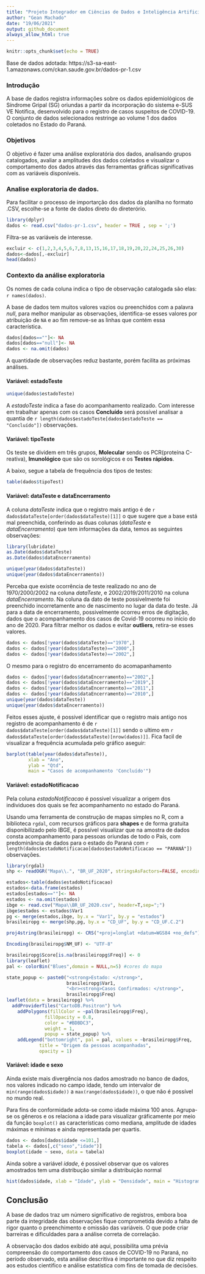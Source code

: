 ```yaml
---
title: "Projeto Integrador em Ciências de Dados e Inteligência Artificial - II B"
author: "Gean Machado"
date: "19/06/2021"
output: github_document
always_allow_html: true
---
```


```r
knitr::opts_chunk$set(echo = TRUE)
```

Base de dados adotada: https://s3-sa-east-1.amazonaws.com/ckan.saude.gov.br/dados-pr-1.csv 

### Introdução

A base de dados registra informações sobre os dados epidemiológicos de Síndrome Gripal (SG) oriundas a partir da incorporação do sistema e-SUS VE Notifica, desenvolvido para o registro de casos suspeitos de COVID-19. O conjunto de dados selecionados restringe ao volume 1 dos dados coletados no Estado do Paraná.

### Objetivos

O objetivo é fazer uma análise exploratória dos dados, analisando grupos catalogados, avaliar a amplitudes dos dados coletados e visualizar o comportamento dos dados através das ferramentas gráficas significativas com as variáveis disponíveis.

### Analise exploratoria de dados.

Para facilitar o processo de importarção dos dados da planilha no formato .CSV, escolhe-se a fonte de dados direto do direterório.

```r
library(dplyr)
dados <- read.csv("dados-pr-1.csv", header = TRUE , sep = ';')
```

Filtra-se as variáveis de interesse.

```r
excluir <- c(1,2,3,4,5,6,7,8,13,15,16,17,18,19,20,22,24,25,26,30)
dados<-dados[,-excluir]
head(dados)
```

### Contexto da análise exploratoria

Os nomes de cada coluna indica o tipo de observação catalogada são elas: `r names(dados)`.

A base de dados tem muitos valores vazios ou preenchidos com a palavra *null*, para melhor manipular as observações, identifica-se esses valores por atribuição de `NA` e ao fim remove-se as linhas que contém essa característica.

```r
dados[dados==""]<- NA
dados[dados=="null"]<- NA
dados <- na.omit(dados)
```

A quantidade de observações reduz bastante, porém facilita as próximas análises.

#### Variável: estadoTeste

```r
unique(dados$estadoTeste)
```

A *estadoTeste* indica a fase do acompanhamento realizado. Com interesse em trabalhar apenas com os casos **Concluído** será possível analisar a quantia de `r length(dados$estadoTeste[dados$estadoTeste == "Concluído"])` observações. 

#### Variável: tipoTeste

Os teste se dividem em três grupos, **Molecular** sendo os PCR(proteína C-reativa), **Imunológico** que são os sorológicos e os **Testes rápidos**.

A baixo, segue a tabela de frequência dos tipos de testes:

```r
table(dados$tipoTest)
```

#### Variável: dataTeste e dataEncerramento

A coluna *dataTeste* indica que o registro mais antigo é de `r dados$dataTeste[order(dados$dataTeste)[1]]
` o que sugere que a base está mal preenchida, conferindo as duas colunas (*dataTeste* e *dataEncerramento*) que tem informações da data, temos as seguintes observações:


```r
library(lubridate)
as.Date(dados$dataTeste)
as.Date(dados$dataEncerramento)

unique(year(dados$dataTeste))
unique(year(dados$dataEncerramento))
```

Perceba que existe ocorrência de teste realizado no ano de 1970/2000/2002 na coluna *dataTeste*, e  2002/2019/2011/2010 na coluna *dataEncerramento*. Na coluna da dato de teste possivelmente foi preenchido incorretamente ano de nascimento no lugar da data do teste. Já para a data de encerramento, possivelmente ocorreu erros de digitação, dados que o acompanhamento dos casos de Covid-19 ocorreu no inicio do ano de 2020. Para filtrar melhor os dados e evitar **outliers**, retira-se esses valores.

```r
dados <- dados[!year(dados$dataTeste)=="1970",]
dados <- dados[!year(dados$dataTeste)=="2000",]
dados <- dados[!year(dados$dataTeste)=="2002",]
```

O mesmo para o registro do encerramento do acomapanhamento

```r
dados <- dados[!year(dados$dataEncerramento)=="2002",]
dados <- dados[!year(dados$dataEncerramento)=="2019",]
dados <- dados[!year(dados$dataEncerramento)=="2011",]
dados <- dados[!year(dados$dataEncerramento)=="2010",]
unique(year(dados$dataTeste))
unique(year(dados$dataEncerramento))
```

Feitos esses ajuste, é possivel identificar que o registro mais antigo nos registro de acompanhamento é de `r dados$dataTeste[order(dados$dataTeste)[1]]
` sendo o ultimo em `r dados$dataTeste[order(dados$dataTeste)[nrow(dados)]]`. Fica facil de visualizar a frequência acumulada pelo gráfico aseguir:  

```r
barplot(table(year(dados$dataTeste)),
        xlab = "Ano",
        ylab = "Qtd",
        main = "Casos de acompanhamento 'Concluído'")
```

#### Variável: estadoNotificacao

Pela coluna *estadoNotificacao* é possivel visualizar a origem dos individuoes dos quais se fez acompanhamento no estado do Paraná.

Usando uma ferramenta de construção de mapas simples no R, com a biblioteca `rgdal`, com recursos gráficos para **shapes** e de forma gratuita disponibilizado pelo IBGE, é possível visualizar que na amostra de dados consta acompanhamento para pessoas oriundas de todo o País, com predominância de dados para o estado do Paraná com `r length(dados$estadoNotificacao[dados$estadoNotificacao == "PARANÁ"])` observações.

```r
library(rgdal)
shp <- readOGR("Mapa\\.", "BR_UF_2020", stringsAsFactors=FALSE, encoding="UTF-8")

estados<-table(dados$estadoNotificacao)
estados<-data.frame(estados)
estados[estados==""]<- NA
estados <- na.omit(estados)
ibge <- read.csv("Mapa\\BR_UF_2020.csv", header=T,sep=";")
ibge$estados <- estados$Var1
pg <- merge(estados,ibge, by.x = "Var1", by.y = "estados")
brasileiropg <- merge(shp,pg, by.x = "CD_UF", by.y = "CD_UF.C.2")

proj4string(brasileiropg) <- CRS("+proj=longlat +datum=WGS84 +no_defs")

Encoding(brasileiropg$NM_UF) <- "UTF-8"

brasileiropg$Score[is.na(brasileiropg$Freq)] <- 0
library(leaflet)
pal <- colorBin("Blues",domain = NULL,n=5) #cores do mapa

state_popup <- paste0("<strong>Estado: </strong>", 
                      brasileiropg$Var1, 
                      "<br><strong>Casos Confirmados: </strong>", 
                      brasileiropg$Freq)
leaflet(data = brasileiropg) %>%
  addProviderTiles("CartoDB.Positron") %>%
    addPolygons(fillColor = ~pal(brasileiropg$Freq), 
              fillOpacity = 0.8, 
              color = "#BDBDC3", 
              weight = 1, 
              popup = state_popup) %>%
    addLegend("bottomright", pal = pal, values = ~brasileiropg$Freq,
            title = "Origem da pessoas acompanhadas",
            opacity = 1)
```


#### Variável: idade e sexo

Ainda existe mais divergência nos dados amostrado no banco de dados, nos valores indicado no campo idade, tendo um intervalor de `min(range(dados$idade))` a `max(range(dados$idade))`, o que não é possível no mundo real.

Para fins de conformidade adota-se como idade máxima 100 anos.
Agrupa-se os gêneros e os relaciona a idade para visualizar gráficamente por meio da função `boxplot()` as características como mediana, amplitude de idades máximas e mínimas e ainda representada per quartis.  

```r
dados <- dados[dados$idade <=101,]
tabela <- dados[,c("sexo","idade")]
boxplot(idade ~ sexo, data = tabela)
```

Ainda sobre a variável *idade*, é possivel observar que os valores amostrados tem uma distribução similar a distribuição normal

```r
hist(dados$idade, xlab = "Idade", ylab = "Densidade", main = "Histograma de Idade")
```

## Conclusão

A base de dados traz um número significativo de registros, embora boa parte da integridade das observações fique comprometida devido a falta de rigor quanto o preenchimento e omissão das variáveis.
O que pode criar barreiras e dificuldades para a análise correta de correlação.

A observação dos dados exibido até aqui, possibilita uma prévia compreensão do comportamento dos casos de COVID-19 no Paraná, no período observado, esta análise descritiva é importante no que diz respeito aos estudos cientifico e análise estatística com fins de tomada de decisões. 
